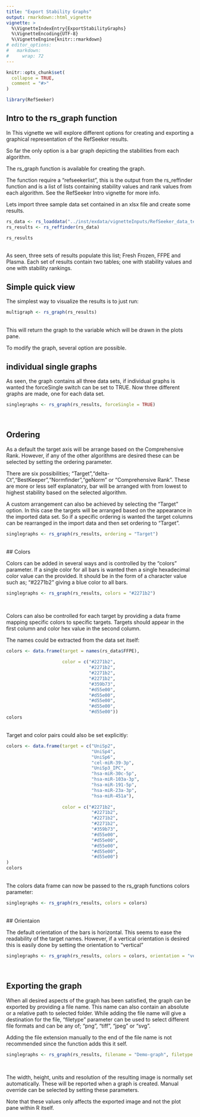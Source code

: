 ```yaml
---
title: "Export Stability Graphs"
output: rmarkdown::html_vignette
vignette: >
  %\VignetteIndexEntry{ExportStabilityGraphs}
  %\VignetteEncoding{UTF-8}
  %\VignetteEngine{knitr::rmarkdown}
# editor_options: 
#   markdown: 
#     wrap: 72
---
```


```r
knitr::opts_chunk$set(
  collapse = TRUE,
  comment = "#>"
)
```

```r
library(RefSeeker)
```
## Intro to the rs_graph function

In This vignette we will explore different options for creating and exporting a graphical representation of the RefSeeker results.

So far the only option is a bar graph depicting the stabilities from each algorithm.

The rs_graph function is available for creating the graph.

The function require a "refseekerlist", this is the output from the
rs_reffinder function and is a list of lists containing stability values
and rank values from each algorithm. See the RefSeeker Intro vignette
for more info.

Lets import three sample data set contained in an xlsx file and create
some results.

```r
rs_data <- rs_loaddata("../inst/exdata/vignetteInputs/RefSeeker_data_test.xlsx")
rs_results <- rs_reffinder(rs_data)

rs_results
```

<br> 
As seen, three sets of results populate this list; Fresh Frozen,
FFPE and Plasma. Each set of results contain two tables; one with
stability values and one with stability rankings.
<br>


## Simple quick view
The simplest way to visualize the results is to just run:
<br>
```r
multigraph <- rs_graph(rs_results)
```
<br>
This will return the graph to the variable which will be drawn in the plots pane.

To modify the graph, several option are possible.


## individual single graphs
As seen, the graph contains all three data sets, if individual graphs is wanted the forceSingle switch can be set to TRUE. Now three different graphs are made, one for each data set.
<br>
```r
singlegraphs <- rs_graph(rs_results, forceSingle = TRUE)
```

<br>

## Ordering

As a default the target axis will be arrange based on the Comprehensive Rank. However, if any of the other algorithms are desired these can be selected by setting the ordering parameter.

There are six possibilities; "Target","delta-Ct","BestKeeper","Normfinder","geNorm" or "Comprehensive Rank". These are more or less self explanatory, bar will be arranged with from lowest to highest stability based on the selected algorithm.

A custom arrangement can also be achieved by selecting the "Target" option. In this case the targets will be arranged based on the appearance in the imported data set. So if a specific ordering is wanted the target columns can be rearranged in the import data and then set ordering to "Target".
<br>
```r
singlegraphs <- rs_graph(rs_results, ordering = "Target")
```
<br>
## Colors

Colors can be added in several ways and is controlled by the "colors" parameter. If a single color for all bars is wanted then a single hexadecimal color value can the provided. It should be in the form of a character value such as; "#2271b2" giving a blue color to all bars.
<br>
```r
singlegraphs <- rs_graph(rs_results, colors = "#2271b2")
```
<br>

Colors can also be controlled for each target by providing a data frame mapping specific colors to specific targets. Targets should appear in the first column and color hex value in the second column.

The names could be extracted from the data set itself:
<br>
```r
colors <- data.frame(target = names(rs_data$FFPE),

                     color = c("#2271b2",
                               "#2271b2",
                               "#2271b2",
                               "#2271b2",
                               "#359b73",
                               "#d55e00",
                               "#d55e00",
                               "#d55e00",
                               "#d55e00",
                               "#d55e00"))
colors
```
<br>
Target and color pairs could also be set explicitly:
<br>
```r

colors <- data.frame(target = c("UniSp2",
                                "UniSp4",
                                "UniSp6",
                                "cel-miR-39-3p",
                                "UniSp3_IPC",
                                "hsa-miR-30c-5p",
                                "hsa-miR-103a-3p",
                                "hsa-miR-191-5p",
                                "hsa-miR-23a-3p",
                                "hsa-miR-451a"), 
                      
                     color = c("#2271b2",
                                "#2271b2",
                                "#2271b2",
                                "#2271b2",
                                "#359b73",
                                "#d55e00",
                                "#d55e00",
                                "#d55e00",
                                "#d55e00",
                                "#d55e00")
)
colors
```

<br>
The colors data frame can now be passed to the rs_graph functions colors parameter:
<br>

```r
singlegraphs <- rs_graph(rs_results, colors = colors)
```

<br>
## Orientaion

The default orientation of the bars is horizontal. This seems to ease the readability of the target names. However, if a vertical orientation is desired this is easily done by setting the orientation to "vertical"
<br>
```r
singlegraphs <- rs_graph(rs_results, colors = colors, orientation = "vertical")
```
<br>

## Exporting the graph

When all desired aspects of the graph has been satisfied, the graph can be exported by providing a file name. This name can also contain an absolute or a relative path to selected folder.
While adding the file name will give a destination for the file, "filetype" parameter can be used to select different file formats and can be any of; "png", "tiff", "jpeg" or "svg".

Adding the file extension manually to the end of the file name is not recommended since the function adds this it self.
<br>
```r
singlegraphs <- rs_graph(rs_results, filename = "Demo-graph", filetype = "svg", colors = colors, orientation = "vertical")
```
<br>

The width, height, units and resolution of the resulting image is normally set automatically. These will be reported when a graph is created. Manual override can be selected by setting these parameters.

Note that these values only affects the exported image and not the plot pane within R itself.

<br>
<br>
<br>
<br>
<br>










